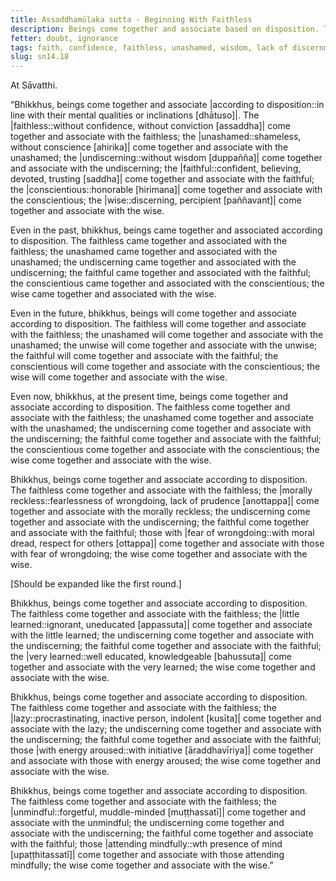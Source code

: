 ```yaml
---
title: Assaddhamūlaka sutta - Beginning With Faithless
description: Beings come together and associate based on disposition. The faithless come together and associate with the faithless, and other pairs of dispositions are mentioned.
fetter: doubt, ignorance
tags: faith, confidence, faithless, unashamed, wisdom, lack of discernment, aroused energy, procrastination, lazy, unmindful, mindful, morally reckless, fear of wrongdoing, unlearned, very learned, beings, friendship sn, sn12-21, sn14
slug: sn14.18
---
```


At Sāvatthi.

“Bhikkhus, beings come together and associate |according to disposition::in line with their mental qualities or inclinations [dhātuso]|. The |faithless::without confidence, without conviction [assaddha]| come together and associate with the faithless; the |unashamed::shameless, without conscience [ahirika]| come together and associate with the unashamed; the |undiscerning::without wisdom [duppañña]| come together and associate with the undiscerning; the |faithful::confident, believing, devoted, trusting [saddha]| come together and associate with the faithful; the |conscientious::honorable [hirimana]| come together and associate with the conscientious; the |wise::discerning, percipient [paññavant]| come together and associate with the wise.

Even in the past, bhikkhus, beings came together and associated according to disposition. The faithless came together and associated with the faithless; the unashamed came together and associated with the unashamed; the undiscerning came together and associated with the undiscerning; the faithful came together and associated with the faithful; the conscientious came together and associated with the conscientious; the wise came together and associated with the wise.

Even in the future, bhikkhus, beings will come together and associate according to disposition. The faithless will come together and associate with the faithless; the unashamed will come together and associate with the unashamed; the unwise will come together and associate with the unwise; the faithful will come together and associate with the faithful; the conscientious will come together and associate with the conscientious; the wise will come together and associate with the wise.

Even now, bhikkhus, at the present time, beings come together and associate according to disposition. The faithless come together and associate with the faithless; the unashamed come together and associate with the unashamed; the undiscerning come together and associate with the undiscerning; the faithful come together and associate with the faithful; the conscientious come together and associate with the conscientious; the wise come together and associate with the wise.

Bhikkhus, beings come together and associate according to disposition. The faithless come together and associate with the faithless; the |morally reckless::fearlessness of wrongdoing, lack of prudence [anottappa]| come together and associate with the morally reckless; the undiscerning come together and associate with the undiscerning; the faithful come together and associate with the faithful; those with |fear of wrongdoing::with moral dread, respect for others [ottappa]| come together and associate with those with fear of wrongdoing; the wise come together and associate with the wise.

[Should be expanded like the first round.]

Bhikkhus, beings come together and associate according to disposition. The faithless come together and associate with the faithless; the |little learned::ignorant, uneducated [appassuta]| come together and associate with the little learned; the undiscerning come together and associate with the undiscerning; the faithful come together and associate with the faithful; the |very learned::well educated, knowledgeable [bahussuta]| come together and associate with the very learned; the wise come together and associate with the wise.

Bhikkhus, beings come together and associate according to disposition. The faithless come together and associate with the faithless; the |lazy::procrastinating, inactive person, indolent [kusīta]| come together and associate with the lazy; the undiscerning come together and associate with the undiscerning; the faithful come together and associate with the faithful; those |with energy aroused::with initiative [āraddhavīriya]| come together and associate with those with energy aroused; the wise come together and associate with the wise.

Bhikkhus, beings come together and associate according to disposition. The faithless come together and associate with the faithless; the |unmindful::forgetful, muddle-minded [muṭṭhassatī]| come together and associate with the unmindful; the undiscerning come together and associate with the undiscerning; the faithful come together and associate with the faithful; those |attending mindfully::wth presence of mind [upaṭṭhitassatī]| come together and associate with those attending mindfully; the wise come together and associate with the wise.”